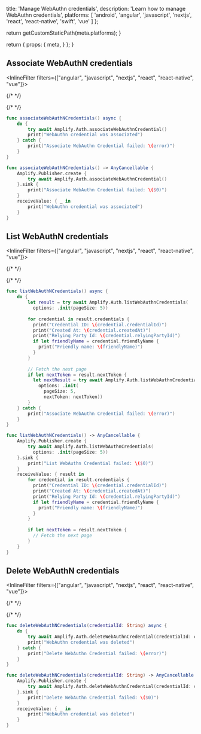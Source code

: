 
  title: 'Manage WebAuthn credentials',
  description: 'Learn how to manage WebAuthn credentials',
  platforms: [
    'android',
    'angular',
    'javascript',
    'nextjs',
    'react',
    'react-native',
    'swift',
    'vue'
  ]
};

  return getCustomStaticPath(meta.platforms);
}

  return {
    props: {
      meta,
    }
  };
}

## Associate WebAuthN credentials

<InlineFilter filters={["angular", "javascript", "nextjs", "react", "react-native", "vue"]}>

{/*  */}

</InlineFilter>
<InlineFilter filters={["android"]}>

{/*  */}

</InlineFilter>
<InlineFilter filters={["swift"]}>

<BlockSwitcher>
<Block name="Async/Await">

```swift
func associateWebAuthNCredentials() async {
    do {
        try await Amplify.Auth.associateWebAuthnCredential()
        print("WebAuthn credential was associated")
    } catch {
        print("Associate WebAuthn Credential failed: \(error)")
    }
}
```

</Block>
<Block name="Combine">

```swift
func associateWebAuthNCredentials() -> AnyCancellable {
    Amplify.Publisher.create {
        try await Amplify.Auth.associateWebAuthnCredential()
    }.sink {
        print("Associate WebAuthn Credential failed: \($0)")
    }
    receiveValue: { _ in
        print("WebAuthn credential was associated")
    }
}
```

</Block>
</BlockSwitcher>

</InlineFilter>

## List WebAuthN credentials

<InlineFilter filters={["angular", "javascript", "nextjs", "react", "react-native", "vue"]}>

{/*  */}

</InlineFilter>
<InlineFilter filters={["android"]}>

{/*  */}

</InlineFilter>
<InlineFilter filters={["swift"]}>

<BlockSwitcher>
<Block name="Async/Await">

```swift
func listWebAuthNCredentials() async {
    do {
        let result = try await Amplify.Auth.listWebAuthnCredentials(
          options: .init(pageSize: 5))
          
        for credential in result.credentials {  
          print("Credential ID: \(credential.credentialId)")  
          print("Created At: \(credential.createdAt)")  
          print("Relying Party Id: \(credential.relyingPartyId)")  
          if let friendlyName = credential.friendlyName {    
            print("Friendly name: \(friendlyName)")    
          }
        }
          
        // Fetch the next page
        if let nextToken = result.nextToken {  
          let nextResult = try await Amplify.Auth.listWebAuthnCredentials(
            options: .init(
              pageSize: 5,
              nextToken: nextToken))
        }
    } catch {
        print("Associate WebAuthn Credential failed: \(error)")
    }
}
```

</Block>
<Block name="Combine">

```swift
func listWebAuthNCredentials() -> AnyCancellable {
    Amplify.Publisher.create {
        try await Amplify.Auth.listWebAuthnCredentials(
          options: .init(pageSize: 5))
    }.sink {
        print("List WebAuthn Credential failed: \($0)")
    }
    receiveValue: { result in
        for credential in result.credentials {  
          print("Credential ID: \(credential.credentialId)")  
          print("Created At: \(credential.createdAt)")  
          print("Relying Party Id: \(credential.relyingPartyId)")  
          if let friendlyName = credential.friendlyName {    
            print("Friendly name: \(friendlyName)")    
          }
        }
          
        if let nextToken = result.nextToken {  
          // Fetch the next page
        }
    }
}
```

</Block>
</BlockSwitcher>

</InlineFilter>

## Delete WebAuthN credentials

<InlineFilter filters={["angular", "javascript", "nextjs", "react", "react-native", "vue"]}>

{/*  */}

</InlineFilter>
<InlineFilter filters={["android"]}>

{/*  */}

</InlineFilter>
<InlineFilter filters={["swift"]}>

<BlockSwitcher>
<Block name="Async/Await">

```swift
func deleteWebAuthNCredentials(credentialId: String) async {
    do {
        try await Amplify.Auth.deleteWebAuthnCredential(credentialId: credentialId)
        print("WebAuthn credential was deleted")
    } catch {
        print("Delete WebAuthn Credential failed: \(error)")
    }
}
```

</Block>
<Block name="Combine">

```swift
func deleteWebAuthNCredentials(credentialId: String) -> AnyCancellable {
    Amplify.Publisher.create {
        try await Amplify.Auth.deleteWebAuthnCredential(credentialId: credentialId)
    }.sink {
        print("Delete WebAuthn Credential failed: \($0)")
    }
    receiveValue: { _ in
        print("WebAuthn credential was deleted")
    }
}
```

</Block>
</BlockSwitcher>

</InlineFilter>
